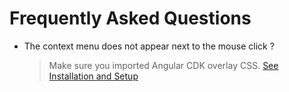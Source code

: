 
<Meta title="Context Menu/FAQ" />

# Frequently Asked Questions
- The context menu does not appear next to the mouse click ?

   > Make sure you imported Angular CDK overlay CSS. [See Installation and Setup](?path=/story/context-menu-installation-and-setup--page#import-the-angular-cdk-overlay-css)

